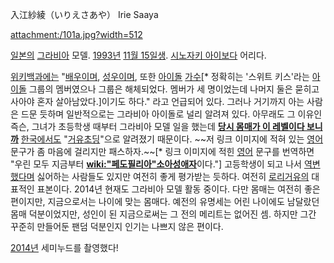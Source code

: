 入江紗綾（いりえさあや）
Irie Saaya

attachment:/101a.jpg?width=512

[[일본]]의 [[그라비아]] 모델. [[1993년]] [[11월 15일]]생. [[시노자키 아이]]보다 어리다.

[[위키백과]]에는 "[[배우]]이며, [[성우]]이며, 또한 [[아이돌]] [[가수]][* 정확히는 '스위트 키스'라는 [[아이돌]] 그룹의 멤버였으나 그룹은 해체되었다. 멤버가 세 명이었는데 나머지 둘은 묻히고 사아야 혼자 살아남았다.]이기도 하다." 라고 언급되어 있다. 그러나 거기까지 아는 사람은 드문 듯하며 일반적으로는 그라비아 아이돌로 널리 알려져 있다. 아무래도 그 이유인즉슨, 그녀가 초등학생 때부터 그라비아 모델 일을 했는데 [http://www.mylot.com/w/image/2070722.aspx '''당시 몸매가 이 레벨이다 보니까'''] [[한국]]에서도 "[[거유]][[초딩]]"으로 알려졌기 때문이다. ~~저 링크 이미지에 적혀 있는 [[영어]] 문구가 좀 마음에 걸리지만 패스하자.~~[* 링크 이미지에 적힌 [[영어]] 문구를 번역하면 "우린 모두 지금부터 '''[[wiki:"페도필리아"소아성애자]]'''이다."]
고등학생이 되고 나서 [[역변]]했다며 싫어하는 사람들도 있지만 여전히 좋게 평가받는 듯하다. 여전히 [[로리거유]]의 대표적인 표본이다.
2014년 현재도 그라비아 모델 활동 중이다. 다만 몸매는 여전히 좋은 편이지만, 지금으로서는 나이에 맞는 몸매다. 예전의 유명세는 어린 나이에도 남달랐던 몸매 덕분이었지만, 성인이 된 지금으로써는 그 전의 메리트는 없어진 셈. 하지만 그간 꾸준히 만들어둔 팬덤 덕분인지 인기는 나쁘지 않은 편이다.

[[2014년]] 세미누드를 촬영했다!
